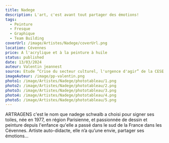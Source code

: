 ```yaml
---
title: Nadege
description: L'art, c'est avant tout partager des émotions!
tags:
  - Peinture
  - Fresque
  - Graphique
  - Team Building
coverUrl: /image/Artistes/Nadege/coverUrl.png
location: Cévennes
price: A l'acrylique et à la peinture à huile
status: published
date: 13/03/2024
auteur: Valentin jeannest
source: Etude “Crise du secteur culturel, l'urgence d'agir” de la CESE
imageAuteur: /image/pp-valentin.png
photo1: /image/Artistes/Nadege/phototableau/1.png
photo2: /image/Artistes/Nadege/phototableau/2.png
photo3: /image/Artistes/Nadege/phototableau/3.png
photo4: /image/Artistes/Nadege/phototableau/4.png
photo5: /image/Artistes/Nadege/phototableau/5.png
---
```


ARTRAGENS c'est le nom que nadege schwalb a choisi pour signer ses toiles, née en 1977, en région Parisienne, et passionnée de dessin et peinture depuis l'enfance qu'elle a passé dans le sud de la France dans les Cévennes. Artiste auto-didacte, elle n’a qu’une envie, partager ses émotions...
